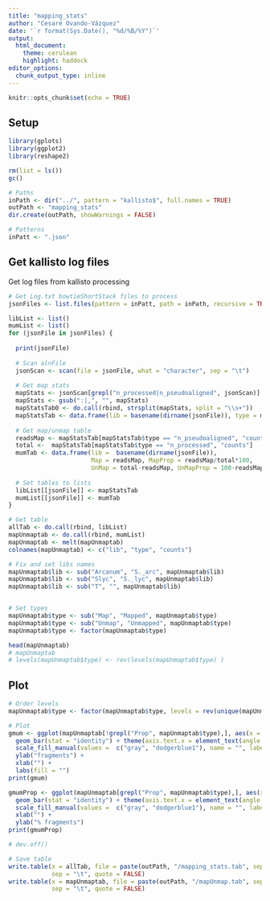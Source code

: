 ```yaml
---
title: "mapping_stats"
author: "Cesaré Ovando-Vázquez"
date: '`r format(Sys.Date(), "%d/%B/%Y")`'
output:
  html_document:
    theme: cerulean
    highlight: haddock
editor_options: 
  chunk_output_type: inline
---
```


```r
knitr::opts_chunk$set(echo = TRUE)
```

## Setup

```r
library(gplots)
library(ggplot2)
library(reshape2)

rm(list = ls())
gc()

# Paths
inPath <- dir("../", pattern = "kallisto$", full.names = TRUE)
outPath <- "mapping_stats"
dir.create(outPath, showWarnings = FALSE)

# Patterns
inPatt <- ".json"
```

## Get kallisto log files

Get log files from kallisto processing
```r
# Get Log.txt bowtieShortStack files to process
jsonFiles <- list.files(pattern = inPatt, path = inPath, recursive = TRUE, full.names = TRUE)

libList <- list()
mumList <- list()
for (jsonFile in jsonFiles) {
  
  print(jsonFile)
  
  # Scan alnFile
  jsonScan <- scan(file = jsonFile, what = "character", sep = "\t")
  
  # Get map stats
  mapStats <- jsonScan[grepl("n_processed|n_pseudoaligned", jsonScan)]
  mapStats <- gsub(":|,", "", mapStats)
  mapStatsTab0 <- do.call(rbind, strsplit(mapStats, split = "\\s+"))
  mapStatsTab <- data.frame(lib = basename(dirname(jsonFile)), type = mapStatsTab0[, 1], counts = as.numeric(mapStatsTab0[, 2]))
  
  # Get map/unmap table
  readsMap <- mapStatsTab[mapStatsTab$type == "n_pseudoaligned", "counts"]
  total <-  mapStatsTab[mapStatsTab$type == "n_processed", "counts"]
  mumTab <- data.frame(lib =  basename(dirname(jsonFile)), 
                       Map = readsMap, MapProp = readsMap/total*100,
                       UnMap = total-readsMap, UnMapProp = 100-readsMap/total*100)
  
  # Set tables to lists
  libList[[jsonFile]] <- mapStatsTab  
  mumList[[jsonFile]] <- mumTab
}
```



```r
# Get table
allTab <- do.call(rbind, libList)
mapUnmaptab <- do.call(rbind, mumList)
mapUnmaptab <- melt(mapUnmaptab)
colnames(mapUnmaptab) <- c("lib", "type", "counts")

# Fix and set libs names
mapUnmaptab$lib <- sub("Arcanum", "S._arc", mapUnmaptab$lib)
mapUnmaptab$lib <- sub("Slyc", "S._lyc", mapUnmaptab$lib)
mapUnmaptab$lib <- sub("T", "", mapUnmaptab$lib)


# Set types
mapUnmaptab$type <- sub("Map", "Mapped", mapUnmaptab$type)
mapUnmaptab$type <- sub("Unmap", "Unmapped", mapUnmaptab$type)
mapUnmaptab$type <- factor(mapUnmaptab$type)

head(mapUnmaptab)
# mapUnmaptab
# levels(mapUnmaptab$type) <- rev(levels(mapUnmaptab$type) )
```



## Plot

```r
# Order levels
mapUnmaptab$type <- factor(mapUnmaptab$type, levels = rev(unique(mapUnmaptab$type)))

# Plot
gmum <- ggplot(mapUnmaptab[!grepl("Prop", mapUnmaptab$type),], aes(x = lib, y = counts, fill = type)) +
  geom_bar(stat = "identity") + theme(axis.text.x = element_text(angle = 90, hjust = 1)) + 
  scale_fill_manual(values =  c("gray", "dodgerblue1"), name = "", labels = c("Mapped", "Unmapped")) +
  ylab("fragments") +
  xlab("") + 
  labs(fill = "")
print(gmum)

gmumProp <- ggplot(mapUnmaptab[grepl("Prop", mapUnmaptab$type),], aes(x = lib, y = counts, fill = type)) +
  geom_bar(stat = "identity") + theme(axis.text.x = element_text(angle = 90, hjust = 1)) + 
  scale_fill_manual(values =  c("gray", "dodgerblue1"), name = "", labels = c("Unmapped", "Mapped")) +
  xlab("") + 
  ylab("% fragments")
print(gmumProp)

# dev.off()

# Save table
write.table(x = allTab, file = paste(outPath, "/mapping_stats.tab", sep = ""),
            sep = "\t", quote = FALSE)
write.table(x = mapUnmaptab, file = paste(outPath, "/mapUnmap.tab", sep = ""),
            sep = "\t", quote = FALSE)
```

